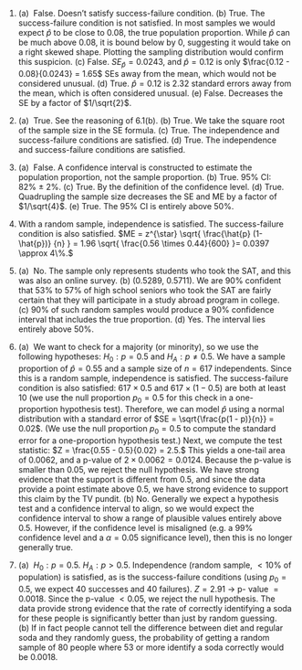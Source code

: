 1. \(a)  False. Doesn't satisfy success-failure condition. (b) True. The success-failure condition is not satisfied. In most samples we would expect $\hat{p}$ to be close to 0.08, the true population proportion. While $\hat{p}$ can be much above 0.08, it is bound below by 0, suggesting it would take on a right skewed shape. Plotting the sampling distribution would confirm this suspicion. (c) False. $SE_{\hat{p}} = 0.0243$, and $\hat{p} = 0.12$ is only $\frac{0.12 - 0.08}{0.0243} = 1.65$ SEs away from the mean, which would not be considered unusual. (d) True. $\hat{p}=0.12$ is 2.32 standard errors away from the mean, which is often considered unusual. (e) False. Decreases the SE by a factor of $1/\sqrt{2}$.

1. \(a)  True. See the reasoning of 6.1(b). (b) True. We take the square root of the sample size in the SE formula. (c) True. The independence and success-failure conditions are satisfied. (d) True. The independence and success-failure conditions are satisfied.

1. \(a)  False. A confidence interval is constructed to estimate the population proportion, not the sample proportion. (b) True. 95% CI: $82\%\ \pm\ 2\%$. (c) True. By the definition of the confidence level. (d) True. Quadrupling the sample size decreases the SE and ME by a factor of $1/\sqrt{4}$. (e) True. The 95% CI is entirely above 50%.

1. With a random sample, independence is satisfied. The success-failure condition is also satisfied. $ME = z^{\star} \sqrt{ \frac{\hat{p} (1-\hat{p})} {n} } = 1.96 \sqrt{ \frac{0.56 \times  0.44}{600} }= 0.0397 \approx 4\%.$

1. \(a)  No. The sample only represents students who took the SAT, and this was also an online survey. (b) (0.5289, 0.5711). We are 90% confident that 53% to 57% of high school seniors who took the SAT are fairly certain that they will participate in a study abroad program in college. (c) 90% of such random samples would produce a 90% confidence interval that includes the true proportion. (d) Yes. The interval lies entirely above 50%.

1. \(a)  We want to check for a majority (or minority), so we use the following hypotheses: $H_0: p = 0.5$ and $H_A: p \neq 0.5$. We have a sample proportion of $\hat{p} = 0.55$ and a sample size of $n = 617$ independents. Since this is a random sample, independence is satisfied. The success-failure condition is also satisfied: $617 \times 0.5$ and $617 \times (1 - 0.5)$ are both at least 10 (we use the null proportion $p_0 = 0.5$ for this check in a one-proportion hypothesis test). Therefore, we can model $\hat{p}$ using a normal distribution with a standard error of $SE = \sqrt{\frac{p(1 - p)}{n}} = 0.02$. (We use the null proportion $p_0 = 0.5$ to compute the standard error for a one-proportion hypothesis test.) Next, we compute the test statistic: $Z = \frac{0.55 - 0.5}{0.02} = 2.5.$ This yields a one-tail area of 0.0062, and a p-value of $2 \times 0.0062 = 0.0124.$ Because the p-value is smaller than 0.05, we reject the null hypothesis. We have strong evidence that the support is different from 0.5, and since the data provide a point estimate above 0.5, we have strong evidence to support this claim by the TV pundit. (b) No. Generally we expect a hypothesis test and a confidence interval to align, so we would expect the confidence interval to show a range of plausible values entirely above 0.5. However, if the confidence level is misaligned (e.g. a 99% confidence level and a $\alpha = 0.05$ significance level), then this is no longer generally true.

1. \(a)  $H_0: p = 0.5$. $H_A: p > 0.5$. Independence (random sample, $<10\%$ of population) is satisfied, as is the success-failure conditions (using $p_0 = 0.5$, we expect 40 successes and 40 failures). $Z = 2.91$ $\to$ p- value $= 0.0018$. Since the p-value $< 0.05$, we reject the null hypothesis. The data provide strong evidence that the rate of correctly identifying a soda for these people is significantly better than just by random guessing. (b) If in fact people cannot tell the difference between diet and regular soda and they randomly guess, the probability of getting a random sample of 80 people where 53 or more identify a soda correctly would be 0.0018.
